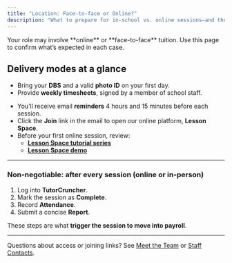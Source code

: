 ```yaml
---
title: "Location: Face-to-face or Online?"
description: "What to prepare for in-school vs. online sessions—and the non-negotiable steps that trigger payroll."
---
```


<Info>
  Your role may involve **online** or **face-to-face** tuition. Use this page to confirm what’s expected in each case.
</Info>

## Delivery modes at a glance

<CardGroup cols={2}>
  <Card title="Face-to-face (in-school)" icon="building-2">
    <ul>
      <li>Bring your <strong>DBS</strong> and a valid <strong>photo ID</strong> on your first day.</li>
      <li>Provide <strong>weekly timesheets</strong>, signed by a member of school staff.</li>
    </ul>
  </Card>

  <Card title="Online" icon="monitor">
    <ul>
      <li>You’ll receive email <strong>reminders</strong> 4 hours and 15 minutes before each session.</li>
      <li>Click the <strong>Join</strong> link in the email to open our online platform, <strong>Lesson Space</strong>.</li>
      <li>Before your first online session, review:
        <ul>
          <li><a href="https://www.youtube.com/watch?v=MbiI7ka2roE&list=PL5N9Z0iwMlavipYZWR86ic23rySq6MBSU&ab_channel=Lessonspace" target="_blank" rel="noopener noreferrer"><strong>Lesson Space tutorial series</strong></a></li>
          <li><a href="https://www.thelessonspace.com/demo" target="_blank" rel="noopener noreferrer"><strong>Lesson Space demo</strong></a></li>
        </ul>
      </li>
    </ul>
  </Card>
</CardGroup>

---

<div style={{
  padding: 20,
  borderRadius: 14,
  background: 'linear-gradient(180deg, rgba(10,132,255,0.08), rgba(10,132,255,0.03))',
  border: '1px solid rgba(10,132,255,0.18)',
  marginTop: 8
}}>
  <h3 style={{ marginTop: 0, marginBottom: 10 }}>Non-negotiable: after every session (online or in-person)</h3>
  <ol style={{ margin: 0, paddingLeft: 18 }}>
    <li>Log into <strong>TutorCruncher</strong>.</li>
    <li>Mark the session as <strong>Complete</strong>.</li>
    <li>Record <strong>Attendance</strong>.</li>
    <li>Submit a concise <strong>Report</strong>.</li>
  </ol>
  <div style={{ fontSize: 13, opacity: 0.8, marginTop: 10 }}>
    These steps are what <strong>trigger the session to move into payroll</strong>.
  </div>
</div>

---

<Note>
  Questions about access or joining links? See <a href="/getting-started/meet-the-team">Meet the Team</a> or <a href="/staff-contacts">Staff Contacts</a>.
</Note>
